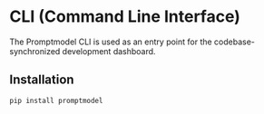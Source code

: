 # CLI (Command Line Interface)

The Promptmodel CLI is used as an entry point for the codebase-synchronized development dashboard.

## Installation

```bash
pip install promptmodel
```
